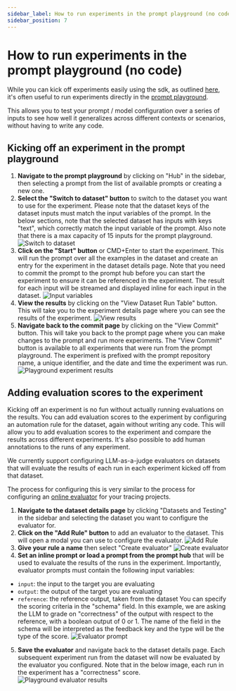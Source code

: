 ```yaml
---
sidebar_label: How to run experiments in the prompt playground (no code)
sidebar_position: 7
---
```


# How to run experiments in the prompt playground (no code)

While you can kick off experiments easily using the sdk, as outlined [here](../quickstart), it's often useful to run experiments directly in the [prompt playground](../../hub/quickstart#2-try-out-a-prompt-in-the-playground).

This allows you to test your prompt / model configuration over a series of inputs to see how well it generalizes across different contexts or scenarios, without having to write any code.

## Kicking off an experiment in the prompt playground

1. **Navigate to the prompt playground** by clicking on "Hub" in the sidebar, then selecting a prompt from the list of available prompts or creating a new one.
2. **Select the "Switch to dataset" button** to switch to the dataset you want to use for the experiment. Please note that the dataset keys of the dataset inputs must match the input variables of the prompt. In the below sections, note that the selected dataset has inputs with keys "text", which correctly match the input variable of the prompt. Also note that there is a max capacity of 15 inputs for the prompt playground.
   ![Switch to dataset](../static/switch_to_dataset.png)
3. **Click on the "Start" button** or CMD+Enter to start the experiment. This will run the prompt over all the examples in the dataset and create an entry for the experiment in the dataset details page. Note that you need to commit the prompt to the prompt hub before you can start the experiment to ensure it can be referenced in the experiment. The result for each input will be streamed and displayed inline for each input in the dataset.
   ![Input variables](../static/input_variables_playground.png)
4. **View the results** by clicking on the "View Dataset Run Table" button. This will take you to the experiment details page where you can see the results of the experiment.
   ![View results](../static/view_results.png)
5. **Navigate back to the commit page** by clicking on the "View Commit" button. This will take you back to the prompt page where you can make changes to the prompt and run more experiments. The "View Commit" button is available to all experiments that were run from the prompt playground. The experiment is prefixed with the prompt repository name, a unique identifier, and the date and time the experiment was run.
   ![Playground experiment results](../static/playground_experiment_results.png)

## Adding evaluation scores to the experiment

Kicking off an experiment is no fun without actually running evaluations on the results. You can add evaluation scores to the experiment by configuring an automation rule for the dataset, again without writing any code. This will allow you to add evaluation scores to the experiment and compare the results across different experiments.
It's also possible to add human annotations to the runs of any experiment.

We currently support configuring LLM-as-a-judge evaluators on datasets that will evaluate the results of each run in each experiment kicked off from that dataset.

The process for configuring this is very similar to the process for configuring an [online evaluator](../../monitoring/faq/online_evaluation) for your tracing projects.

1. **Navigate to the dataset details page** by clicking "Datasets and Testing" in the sidebar and selecting the dataset you want to configure the evaluator for.
2. **Click on the "Add Rule" button** to add an evaluator to the dataset. This will open a modal you can use to configure the evaluator.
   ![Add Rule](../static/add_rule.png)
3. **Give your rule a name** then select "Create evaluator"
   ![Create evaluator](../static/create_evaluator.png)
4. **Set an inline prompt or load a prompt from the prompt hub** that will be used to evaluate the results of the runs in the experiment.
   Importantly, evaluator prompts must contain the following input variables:

- `input`: the input to the target you are evaluating
- `output`: the output of the target you are evaluating
- `reference`: the reference output, taken from the dataset
  You can specify the scoring criteria in the "schema" field. In this example, we are asking the LLM to grade on "correctness" of the output with respect to the reference, with a boolean output of 0 or 1. The name of the field in the schema will be interpreted as the feedback key and the type will be the type of the score.
  ![Evaluator prompt](../static/evaluator_prompt.png)

5. **Save the evaluator** and navigate back to the dataset details page. Each subsequent experiment run from the dataset will now be evaluated by the evaluator you configured. Note that in the below image, each run in the experiment has a "correctness" score.
   ![Playground evaluator results](../static/playground_evaluator_results.png)
